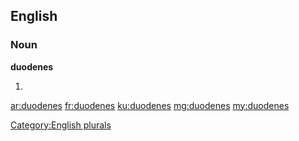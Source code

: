 ==English==

===Noun===
'''duodenes'''

# {{plural of|duodene}}

[[Category:English plurals]]

[[ar:duodenes]]
[[fr:duodenes]]
[[ku:duodenes]]
[[mg:duodenes]]
[[my:duodenes]]